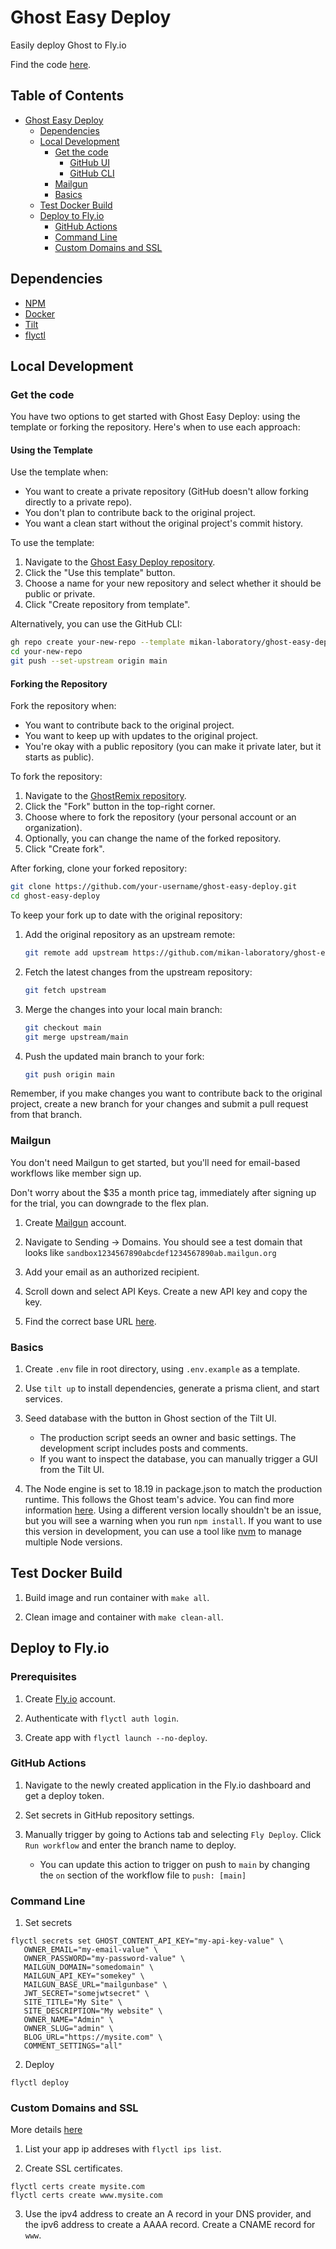 # Ghost Easy Deploy

Easily deploy Ghost to Fly.io

Find the code [here](https://github.com/mikan-laboratory/ghost-easy-deploy).

## Table of Contents

- [Ghost Easy Deploy](#Ghost-Easy-Deploy)
  - [Dependencies](#dependencies)
  - [Local Development](#local-development)
    - [Get the code](#get-the-code)
      - [GitHub UI](#github-ui)
      - [GitHub CLI](#github-cli)
    - [Mailgun](#mailgun)
    - [Basics](#basics)
  - [Test Docker Build](#test-docker-build)
  - [Deploy to Fly.io](#deploy-to-flyio)
    - [GitHub Actions](#github-actions)
    - [Command Line](#command-line)
    - [Custom Domains and SSL](#custom-domains-and-ssl)

## Dependencies

- [NPM](https://www.npmjs.com/)
- [Docker](https://www.docker.com/)
- [Tilt](https://tilt.dev/)
- [flyctl](https://fly.io/docs/flyctl/installing/)

## Local Development

### Get the code

You have two options to get started with Ghost Easy Deploy: using the template or forking the repository. Here's when to use each approach:

#### Using the Template

Use the template when:

- You want to create a private repository (GitHub doesn't allow forking directly to a private repo).
- You don't plan to contribute back to the original project.
- You want a clean start without the original project's commit history.

To use the template:

1. Navigate to the [Ghost Easy Deploy repository](https://github.com/mikan-laboratory/ghost-easy-deploy).
2. Click the "Use this template" button.
3. Choose a name for your new repository and select whether it should be public or private.
4. Click "Create repository from template".

Alternatively, you can use the GitHub CLI:

```bash
gh repo create your-new-repo --template mikan-laboratory/ghost-easy-deploy --private
cd your-new-repo
git push --set-upstream origin main
```

#### Forking the Repository

Fork the repository when:

- You want to contribute back to the original project.
- You want to keep up with updates to the original project.
- You're okay with a public repository (you can make it private later, but it starts as public).

To fork the repository:

1. Navigate to the [GhostRemix repository](https://github.com/mikan-laboratory/ghost-easy-deploy).
2. Click the "Fork" button in the top-right corner.
3. Choose where to fork the repository (your personal account or an organization).
4. Optionally, you can change the name of the forked repository.
5. Click "Create fork".

After forking, clone your forked repository:

```bash
git clone https://github.com/your-username/ghost-easy-deploy.git
cd ghost-easy-deploy
```

To keep your fork up to date with the original repository:

1. Add the original repository as an upstream remote:

   ```bash
   git remote add upstream https://github.com/mikan-laboratory/ghost-easy-deploy.git
   ```

2. Fetch the latest changes from the upstream repository:

   ```bash
   git fetch upstream
   ```

3. Merge the changes into your local main branch:

   ```bash
   git checkout main
   git merge upstream/main
   ```

4. Push the updated main branch to your fork:
   ```bash
   git push origin main
   ```

Remember, if you make changes you want to contribute back to the original project, create a new branch for your changes and submit a pull request from that branch.

### Mailgun

You don't need Mailgun to get started, but you'll need for email-based workflows like member sign up.

Don't worry about the $35 a month price tag, immediately after signing up for the trial, you can downgrade to the flex plan.

1. Create [Mailgun](https://www.mailgun.com/) account.

2. Navigate to Sending -> Domains. You should see a test domain that looks like `sandbox1234567890abcdef1234567890ab.mailgun.org`

3. Add your email as an authorized recipient.

4. Scroll down and select API Keys. Create a new API key and copy the key.

5. Find the correct base URL [here](https://documentation.mailgun.com/en/latest/api-intro.html#base-url).

### Basics

1. Create `.env` file in root directory, using `.env.example` as a template.

2. Use `tilt up` to install dependencies, generate a prisma client, and start services.

3. Seed database with the button in Ghost section of the Tilt UI.

   - The production script seeds an owner and basic settings. The development script includes posts and comments.
   - If you want to inspect the database, you can manually trigger a GUI from the Tilt UI.

4. The Node engine is set to 18.19 in package.json to match the production runtime. This follows the Ghost team's advice. You can find more information [here](https://ghost.org/docs/faq/node-versions/#why-follow-lts). Using a different version locally shouldn't be an issue, but you will see a warning when you run `npm install`. If you want to use this version in development, you can use a tool like [nvm](https://github.com/nvm-sh/nvm?tab=readme-ov-file#install--update-script) to manage multiple Node versions.

## Test Docker Build

1. Build image and run container with `make all`.

2. Clean image and container with `make clean-all`.

## Deploy to Fly.io

### Prerequisites

1. Create [Fly.io](https://fly.io) account.

2. Authenticate with `flyctl auth login`.

3. Create app with `flyctl launch --no-deploy`.

### GitHub Actions

1. Navigate to the newly created application in the Fly.io dashboard and get a deploy token.

2. Set secrets in GitHub repository settings.

3. Manually trigger by going to Actions tab and selecting `Fly Deploy`. Click `Run workflow` and enter the branch name to deploy.
   - You can update this action to trigger on push to `main` by changing the `on` section of the workflow file to `push: [main]`

### Command Line

1. Set secrets

```
flyctl secrets set GHOST_CONTENT_API_KEY="my-api-key-value" \
   OWNER_EMAIL="my-email-value" \
   OWNER_PASSWORD="my-password-value" \
   MAILGUN_DOMAIN="somedomain" \
   MAILGUN_API_KEY="somekey" \
   MAILGUN_BASE_URL="mailgunbase" \
   JWT_SECRET="somejwtsecret" \
   SITE_TITLE="My Site" \
   SITE_DESCRIPTION="My website" \
   OWNER_NAME="Admin" \
   OWNER_SLUG="admin" \
   BLOG_URL="https://mysite.com" \
   COMMENT_SETTINGS="all"
```

2. Deploy

```
flyctl deploy
```

### Custom Domains and SSL

More details [here](https://fly.io/docs/networking/custom-domains-with-fly/)

1. List your app ip addreses with `flyctl ips list`.

2. Create SSL certificates.

```
flyctl certs create mysite.com
flyctl certs create www.mysite.com
```

3. Use the ipv4 address to create an A record in your DNS provider, and the ipv6 address to create a AAAA record. Create a CNAME record for `www`.
